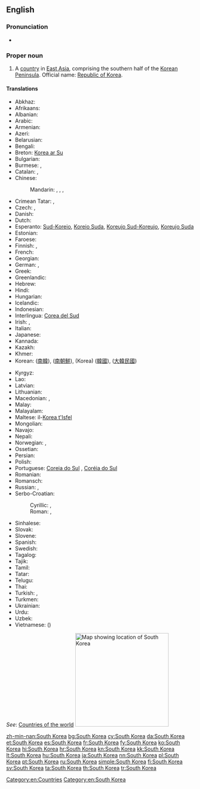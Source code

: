 ==English==
{{wikipedia}}

===Pronunciation===
* {{audio|En-us-South Korea.ogg|Audio (US)}}

===Proper noun===
{{en-proper noun|head=[[South]] [[Korea]]}}

# A [[country]] in [[East Asia]], comprising the southern half of the [[Korean Peninsula]]. Official name: [[Republic of Korea]].

====Translations====
{{trans-top|country in East Asia}}
* Abkhaz: {{t-|ab|Аладатәи Кореа|tr=Aladatwi Korea|sc=Cyrl}}
* Afrikaans: {{t-|af|Suid-Korea}}
* Albanian: {{t-|sq|Koreja e Jugut}}
* Arabic: {{t-|ar|كوريا الجنوبية|f|tr=kuriya al-janubíyya}}
* Armenian: {{t-|hy|Հարավային Կորեա|tr=Haravayin Korea}}
* Azeri: {{t-|az|Cənubi Koreya}}
* Belarusian: {{t-|be|Паўднёвая Карэя|f|tr=Paŭdnjóvaja Karéja}}
* Bengali: {{t-|bn|দক্ষিণ কোরিয়া|tr=dôkhin koriẏa}}
* Breton: [[Korea ar Su]]
* Bulgarian: {{t+|bg|Южна Корея|f|tr=Júžna Koréja}}
* Burmese: {{t-|my|ကိုရီးယားသမ္မတနိုင်ငံ|sc=Mymr}}, {{t-|my|တောင်ကိုရီးယား|tr=taʊ̀n kori:ya:|sc=Mymr}}
* Catalan: {{t+|ca|Corea del Sud|f}},
* Chinese:
*: Mandarin: {{t-|cmn|韓國|sc=Hani}},  {{t-|cmn|韩国|tr=Hánguó|sc=Hani}},  {{t|cmn|南韓|sc=Hani}},  {{t|cmn|南韩|tr=Nánhán|sc=Hani}}
* Crimean Tatar: {{tø|crh|Cenübiy Koreya}}, {{tø|crh|Kоreya Cumhuriyeti}}
* Czech: {{t+|cs|Jižní Korea|f}}, {{t-|cs|Korejská republika|f}}
* Danish: {{t-|da|Sydkorea}}
* Dutch: {{t+|nl|Zuid-Korea}}
* Esperanto: [[Sud-Koreio]], [[Koreio Suda]], [[Koreujo Sud-Koreujo]], [[Koreujo Suda]]
* Estonian: {{t+|et|Lõuna-Korea}}
* Faroese: {{t-|fo|Suðurkorea|n}}
* Finnish: {{t+|fi|Etelä-Korea}}, {{t+|fi|Korean tasavalta}}
* French: {{t+|fr|Corée du Sud|f}}
* Georgian: {{t-|ka|სამხრეთი კორეა|tr=samxret'i korea|sc=Geor}}
* German: {{t+|de|Südkorea|n}}, {{t+|de|Republik Korea|f}}
* Greek: {{t+|el|Νότια Κορέα|f|tr=Nótia Koréa}}
* Greenlandic: {{t-|kl|Korea Kujalleq}}
* Hebrew: {{t-|he|דרום קוריאה|f|tr=daróm korea}}
* Hindi: {{t+|hi|दक्षिण कोरिया|tr=dakṣiṇ kōriyā}}
* Hungarian: {{t+|hu|Dél-Korea}}
* Icelandic: {{t+|is|Suður-Kórea|f}}
* Indonesian: {{t-|id|Korea Selatan}}
* Interlingua: [[Corea del Sud]]
* Irish: {{t-|ga|Cóiré Theas|f|alt=An Chóiré Theas}}, {{t-|ga|Poblacht na Cóiré|f}}
* Italian: {{t-|it|Corea del Sud|f}}
* Japanese: {{t+|ja|韓国|tr=かんこく, Kankoku}}
* Kannada: {{t-|kn|ದಕ್ಷಿಣ ಕೊರಿಯಾ|tr=dakṣiṇa koriyā|sc=Knda}}
* Kazakh: {{t|kk|Оңтүстік Корея|tr=Oñtüstik Koreya|sc=Cyrl}}
* Khmer: {{t-|km|កូរ៉េ​ខាង​​ត្បូង|tr=kooree kʰaang tboong|sc=Khmr}}
* Korean: {{t+|ko|남한|tr=Namhan|sc=Hang}} ([[南韓]]),  {{t+|ko|남조선|tr=Namjoseon|sc=Hang}} ([[南朝鮮]]),  {{t+|ko|한국|tr=Hanguk|sc=Hang}} (Korea) ([[韓國]]),  {{qualifier|officially}} {{t+|ko|대한민국|tr=Daehanminguk|sc=Hang}} ([[大韓民國]])
{{trans-mid}}
* Kyrgyz: {{t-|ky|Түштүк Корея|tr=Tüştük Koreya|sc=Cyrl}}
* Lao: {{t-|lo|ເກົາຫລີໃຕ້|tr=kao lĭː tȃy|sc=Laoo}}
* Latvian: {{t+|lv|Dienvidkoreja|f}}
* Lithuanian: {{t+|lt|Pietų Korėja|f}}
* Macedonian: {{t+|mk|Јужна Кореја|f|tr=Júžna Koréja}},  {{t-|mk|Република Кореја|f|tr=Repúblika Koréja}}
* Malay: {{t-|ms|Korea Selatan}}
* Malayalam: {{t-|ml|ദക്ഷിണ കൊറിയ|tr=dakṣiṇ koṟiya|sc=Mlym}}
* Maltese: il-[[Korea t'Isfel]]
* Mongolian: {{t-|mn|Өмнөд Солонгос|tr=Ömnöd Solongos|sc=Cyrl}}
* Navajo: {{tø|nv|Kolíya Bikéyah Shádiʼááhjí Siʼánígíí}}
* Nepali: {{t-|ne|दक्षिण कोरिया|tr=dakṣiṇa koriyā|sc=Deva}}
* Norwegian: {{t+|no|Sør-Korea}}, {{t-|no|Republikken Korea}}
* Ossetian: {{tø|os|Хуссар Корей|tr=Ȟussar Korej|sc=Cyrl}}
* Persian: {{t+|fa|کره جنوبی|tr=Kore-ye Janubi}}
* Polish: {{t+|pl|Korea Południowa|f}}
* Portuguese: [[Coreia do Sul]] {{qualifier|Portugal}}, [[Coréia do Sul]] {{qualifier|Brazil}}
* Romanian: {{t-|ro|Coreea de Sud|f}}
* Romansch: {{t-|rm|Corea dal Sid|f}}
* Russian: {{t-|ru|Южная Корея|f|tr=Júžnaja Koréja}},  {{t-|ru|Республика Корея|f|tr=Respúblika Koréja}}
* Serbo-Croatian:
*: Cyrillic: {{t-|sh|Јужна Кореја|f}}, {{t-|sh|Република Кореја|f}}
*: Roman: {{t-|sh|Južna Koreja|f}}, {{t-|sh|Republika Koreja|f}}
* Sinhalese: {{t-|si|දකුණු කොරියාව|tr=dakuṇu koriyāva|sc=Sinh}}
* Slovak: {{t-|sk|Južná Kórea|f}}
* Slovene: {{t-|sl|Južna Koreja|f}}
* Spanish: {{t+|es|Corea del Sur}}
* Swedish: {{t+|sv|Sydkorea}}
* Tagalog: {{t-|tl|Timog Korea}}
* Tajik: {{t-|tg|Қурияи Ҷанубӣ|tr=Quriyayi Janubī|sc=Cyrl}}
* Tamil: {{t-|ta|தென் கொரியா|tr=teṉ koriyā|sc=Taml}}
* Tatar: {{t-|tt|Көньяк Корея|tr=Könyaq Koreyä|sc=Cyrl}}
* Telugu: {{t+|te|దక్షిణ కొరియా|tr=dakṣiṇa koriyā|sc=Telu}}
* Thai: {{t+|th|เกาหลีใต้|tr=gaolĕe dtâi|sc=Thai}}
* Turkish: {{t+|tr|Güney Kore}}, {{t+|tr|Kore Cumhuriyeti}}
* Turkmen: {{t-|tk|Günorta Koreýa}}
* Ukrainian: {{t+|uk|Південна Корея|f|tr=Pivdénna Koréja}}
* Urdu: {{t-|ur|جنوبی کوریا|tr=janūbī kriyā|sc=ur-Arab}}
* Uzbek: {{t-|uz|Janubiy Koreya}}
* Vietnamese: {{t+|vi|Hàn Quốc}} ({{t-|vi|韓國}})
{{trans-bottom}}

''See'': [[Appendix:Countries of the world|Countries of the world]]
[[Image:Locator map of South Korea.svg|250px|thumb|Map showing location of South Korea]]

[[Category:en:Countries]]
[[Category:en:South Korea]]

[[zh-min-nan:South Korea]]
[[bg:South Korea]]
[[cy:South Korea]]
[[da:South Korea]]
[[et:South Korea]]
[[es:South Korea]]
[[fr:South Korea]]
[[fy:South Korea]]
[[ko:South Korea]]
[[hi:South Korea]]
[[hr:South Korea]]
[[kn:South Korea]]
[[kk:South Korea]]
[[lt:South Korea]]
[[hu:South Korea]]
[[ja:South Korea]]
[[nn:South Korea]]
[[pl:South Korea]]
[[pt:South Korea]]
[[ru:South Korea]]
[[simple:South Korea]]
[[fi:South Korea]]
[[sv:South Korea]]
[[ta:South Korea]]
[[th:South Korea]]
[[tr:South Korea]]
